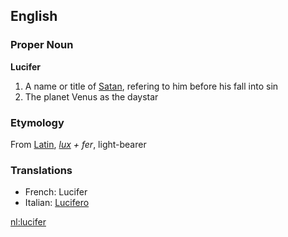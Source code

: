 ==English==
===Proper Noun===
'''Lucifer'''

#A name or title of [[Satan]], refering to him before his fall into sin
#The planet Venus as the daystar

===Etymology===
From [[Latin]], ''[[lux]] + fer'', light-bearer

===Translations===
*French: Lucifer
*Italian: [[Lucifero]]

[[nl:lucifer]]